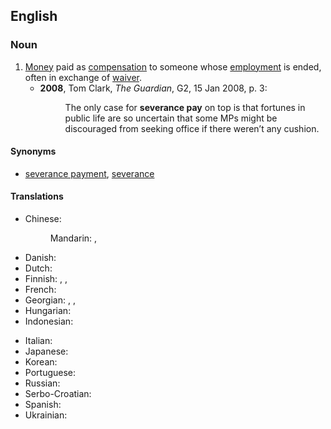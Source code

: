 ==English==
{{wikipedia|Severance package}}

===Noun===
{{en-noun|-}}

# [[money|Money]] paid as [[compensation]] to someone whose [[employment]] is ended, often in exchange of [[waiver]].
#* '''2008''', Tom Clark, ''The Guardian'', G2, 15 Jan 2008, p. 3:
#*: The only case for '''severance pay''' on top is that fortunes in public life are so uncertain that some MPs might be discouraged from seeking office if there weren’t any cushion.

====Synonyms====
* [[severance payment]], [[severance]]

====Translations====
{{trans-top|money paid to employee as compensation}}
* Chinese:
*: Mandarin: {{t+|cmn|遣散費|sc=Hani}}, {{t+|cmn|遣散费|tr=qiǎnsànfèi|sc=Hani}}
* Danish: {{t|da|fratrædelsesgodtgørelse|c}}
* Dutch: {{t+|nl|ontslagvergoeding|f}}
* Finnish: {{t|fi|eroraha}}, {{t|fi|irtisanomisraha}}, {{t|fi|irtisanomiskorvaus}}
* French: {{t+|fr|indemnité de licenciement|f}}
* Georgian: {{t|ka|დახმარება სამსახურიდან დათხოვნისას}}, {{t|ka|კომპენსაცია სამსახურიდან დათხოვნისას}}, {{t|ka|დათხოვნის პაკეტი}}
* Hungarian: {{t|hu|végkielégítés}}
* Indonesian: {{t+|id|uang pesangon}}
{{trans-mid}}
* Italian: {{t+|it|buonuscita}}
* Japanese: {{t-needed|ja}}
* Korean: {{t-needed|ko}}
* Portuguese: {{t-needed|pt}}
* Russian: {{t+|ru|компенсация}} {{t+|ru|при}} {{t+|ru|увольнение|alt=увольнении}}
* Serbo-Croatian: {{t-needed|sh}}
* Spanish: {{t-needed|es}}
* Ukrainian: {{t-needed|uk}}
{{trans-bottom}}

{{topics|en|Money}}